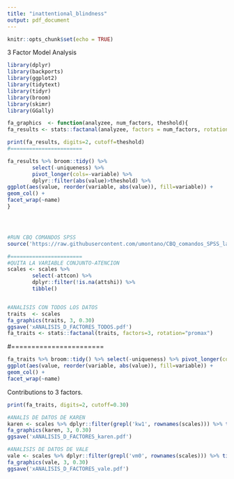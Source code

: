 ```yaml
---
title: "inattentional_blindness"
output: pdf_document
---
```


```r
knitr::opts_chunk$set(echo = TRUE)
```

3 Factor Model Analysis 

```r
library(dplyr)
library(backports)
library(ggplot2)
library(tidytext)
library(tidyr)
library(broom)
library(skimr)
library(GGally)

fa_graphics  <- function(analyzee, num_factors, theshold){
fa_results <- stats::factanal(analyzee, factors = num_factors, rotation="promax")

print(fa_results, digits=2, cutoff=theshold)
#=======================

fa_results %>% broom::tidy() %>% 
        select(-uniqueness) %>% 
        pivot_longer(cols=-variable) %>% 
        dplyr::filter(abs(value)>theshold) %>%
ggplot(aes(value, reorder(variable, abs(value)), fill=variable)) +
geom_col() +
facet_wrap(~name)
}





```



```r
#RUN CBQ COMANDOS SPSS
source('https://raw.githubusercontent.com/umontano/CBQ_comandos_SPSS_lab_ChyC/main/CBQ_SIN_INVERTIDOS_lab_CHyC.R')

#=======================
#QUITA LA VARIABLE CONJUNTO-ATENCION
scales <- scales %>%
        select(-attcon) %>% 
        dplyr::filter(!is.na(attshi)) %>%
        tibble()


#ANALISIS CON TODOS LOS DATOS
traits  <- scales
fa_graphics(traits, 3, 0.30)
ggsave('xANALISIS_D_FACTORES_TODOS.pdf')
fa_traits <- stats::factanal(traits, factors=3, rotation="promax")
```


#=======================

```r
fa_traits %>% broom::tidy() %>% select(-uniqueness) %>% pivot_longer(cols=-variable) %>% dplyr::filter(abs(value)>.30) %>%
ggplot(aes(value, reorder(variable, abs(value)), fill=variable)) +
geom_col() +
facet_wrap(~name)

```

Contributions to 3 factors.

```r
print(fa_traits, digits=2, cutoff=0.30)

#ANALIS DE DATOS DE KAREN 
karen <- scales %>% dplyr::filter(grepl('kw1', rownames(scales))) %>% tibble()
fa_graphics(karen, 3, 0.30)
ggsave('xANALISIS_D_FACTORES_karen.pdf')

#ANALISIS DE DATOS DE VALE
vale <- scales %>% dplyr::filter(grepl('vm0', rownames(scales))) %>% tibble()
fa_graphics(vale, 3, 0.30)
ggsave('xANALISIS_D_FACTORES_vale.pdf')
```

